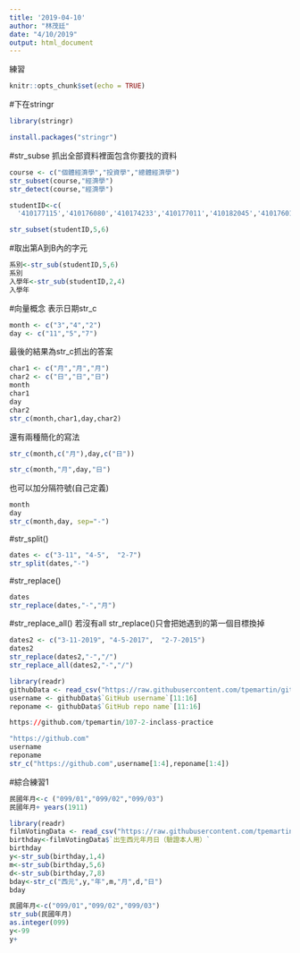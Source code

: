 ```yaml
---
title: '2019-04-10'
author: "林茂廷"
date: "4/10/2019"
output: html_document
---
```

練習
```r
knitr::opts_chunk$set(echo = TRUE)
```
#下在stringr
```r
library(stringr)
```
```r
install.packages("stringr")
```
#str_subse 抓出全部資料裡面包含你要找的資料
```r
course <- c("個體經濟學","投資學","總體經濟學")
str_subset(course,"經濟學")
str_detect(course,"經濟學")
```
```r
studentID<-c(
  '410177115','410176080','410174233','410177011','410182045','410176014')
```
```r
str_subset(studentID,5,6)
```
#取出第A到B內的字元
```r
系別<-str_sub(studentID,5,6)
系別
入學年<-str_sub(studentID,2,4)
入學年


```
#向量概念 表示日期str_c
```r
month <- c("3","4","2")
day <- c("11","5","7")
```
最後的結果為str_c抓出的答案
```r
char1 <- c("月","月","月")
char2 <- c("日","日","日")
month
char1
day 
char2
str_c(month,char1,day,char2)

```


還有兩種簡化的寫法
```r

str_c(month,c("月"),day,c("日"))

str_c(month,"月",day,"日")
```
也可以加分隔符號(自己定義)
```r
month
day
str_c(month,day, sep="-")
```
#str_split()
```r
dates <- c("3-11", "4-5",  "2-7")
str_split(dates,"-")
```
#str_replace()
```r
dates
str_replace(dates,"-","月")
```
#str_replace_all()
若沒有all str_replace()只會把她遇到的第一個目標換掉 
```r
dates2 <- c("3-11-2019", "4-5-2017",  "2-7-2015")
dates2
str_replace(dates2,"-","/")
str_replace_all(dates2,"-","/")
```
```r
library(readr)
githubData <- read_csv("https://raw.githubusercontent.com/tpemartin/github-data/master/githubData.csv")
username <- githubData$`GitHub username`[11:16]
reponame <- githubData$`GitHub repo name`[11:16]
```
```r
https://github.com/tpemartin/107-2-inclass-practice
```
```r
"https://github.com"
username
reponame
str_c("https://github.com",username[1:4],reponame[1:4])
```
#綜合練習1
```r
民國年月<-c ("099/01","099/02","099/03")
民國年月+ years(1911)
```
```r
library(readr)
filmVotingData <- read_csv("https://raw.githubusercontent.com/tpemartin/github-data/master/%E7%AC%AC%E4%B8%89%E5%B1%86%E7%B6%93%E6%BF%9F%E6%92%AD%E5%AE%A2%E7%AB%B6%E8%B3%BD%E5%8F%83%E8%B3%BD%E4%BD%9C%E5%93%81%E6%8A%95%E7%A5%A8%E7%B5%90%E6%9E%9C%E6%A8%A3%E6%9C%AC%20-%20Sheet1.csv")
birthday<-filmVotingData$`出生西元年月日（驗證本人用）`
birthday
y<-str_sub(birthday,1,4)
m<-str_sub(birthday,5,6)
d<-str_sub(birthday,7,8)
bday<-str_c("西元",y,"年",m,"月",d,"日")
bday
```
```r
民國年月<-c("099/01","099/02","099/03")
str_sub(民國年月)
as.integer(099)
y<-99
y+


```

